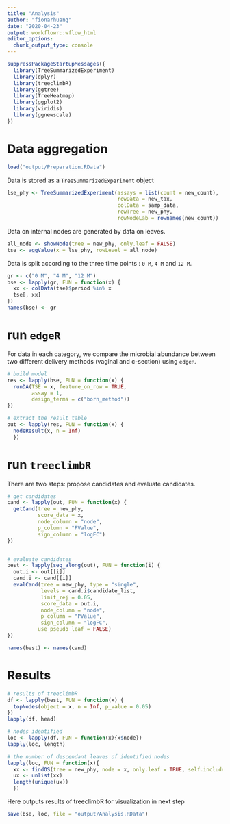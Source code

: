 ```yaml
---
title: "Analysis"
author: "fionarhuang"
date: "2020-04-23"
output: workflowr::wflow_html
editor_options:
  chunk_output_type: console
---
```


```r
suppressPackageStartupMessages({
  library(TreeSummarizedExperiment)
  library(dplyr)
  library(treeclimbR)
  library(ggtree)
  library(TreeHeatmap)
  library(ggplot2)
  library(viridis)
  library(ggnewscale)
})
```

# Data aggregation

```r
load("output/Preparation.RData")
```


Data is stored as a `TreeSummarizedExperiment` object

```r
lse_phy <- TreeSummarizedExperiment(assays = list(count = new_count),
                                    rowData = new_tax,
                                    colData = samp_data,
                                    rowTree = new_phy,
                                    rowNodeLab = rownames(new_count))
```

Data on internal nodes are generated by data on leaves.
```r
all_node <- showNode(tree = new_phy, only.leaf = FALSE)
tse <- aggValue(x = lse_phy, rowLevel = all_node)
```


Data is split according to the three time points : `0 M`, `4 M` and `12 M`.
```r
gr <- c("0 M", "4 M", "12 M")
bse <- lapply(gr, FUN = function(x) {
  xx <- colData(tse)$period %in% x
  tse[, xx]
})
names(bse) <- gr
```

# run `edgeR` 

For data in each category, we compare the microbial abundance between two different delivery methods (vaginal and c-section) using `edgeR`.

```r

# build model
res <- lapply(bse, FUN = function(x) {
  runDA(TSE = x, feature_on_row = TRUE,
        assay = 1, 
        design_terms = c("born_method"))
})

# extract the result table
out <- lapply(res, FUN = function(x) {
  nodeResult(x, n = Inf)
  })


```

# run `treeclimbR`

There are two steps: propose candidates and evaluate candidates.
```r
# get candidates
cand <- lapply(out, FUN = function(x) {
  getCand(tree = new_phy, 
          score_data = x, 
          node_column = "node", 
          p_column = "PValue", 
          sign_column = "logFC")
})


# evaluate candidates
best <- lapply(seq_along(out), FUN = function(i) {
  out.i <- out[[i]]
  cand.i <- cand[[i]]
  evalCand(tree = new_phy, type = "single",
           levels = cand.i$candidate_list,
           limit_rej = 0.05,
           score_data = out.i,
           node_column = "node",
           p_column = "PValue",
           sign_column = "logFC",
          use_pseudo_leaf = FALSE)
}) 

names(best) <- names(cand)

```

# Results 


```r
# results of treeclimbR
df <- lapply(best, FUN = function(x) {
  topNodes(object = x, n = Inf, p_value = 0.05)
})
lapply(df, head)

# nodes identified
loc <- lapply(df, FUN = function(x){x$node})
lapply(loc, length)

# the number of descendant leaves of identified nodes
lapply(loc, FUN = function(x){
  xx <- findOS(tree = new_phy, node = x, only.leaf = TRUE, self.include = TRUE)
  ux <- unlist(xx)
  length(unique(ux))
  })
```


Here outputs results of treeclimbR for visualization in next step
```r
save(bse, loc, file = "output/Analysis.RData")
```